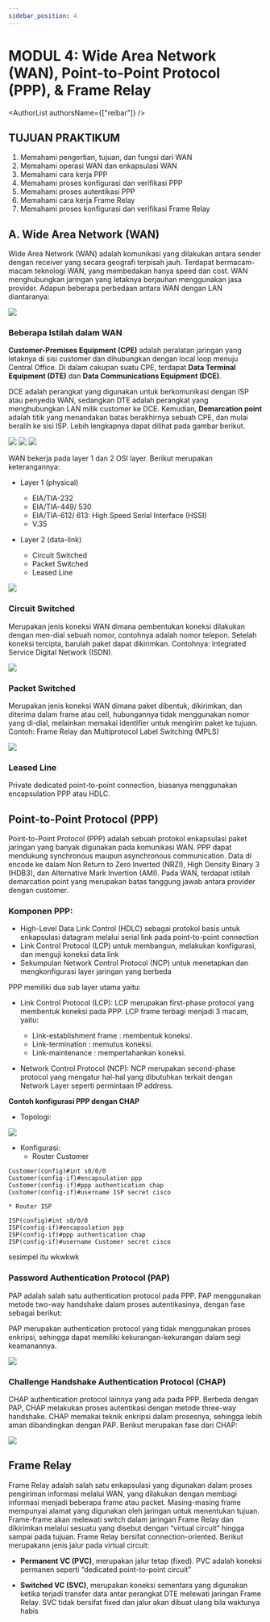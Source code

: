 ```yaml
---
sidebar_position: 4
---
```


# MODUL 4: Wide Area Network (WAN), Point-to-Point Protocol (PPP), & Frame Relay


<AuthorList authorsName={["reibar"]} />

## TUJUAN PRAKTIKUM 

1. Memahami pengertian, tujuan, dan fungsi dari WAN
2. Memahami operasi WAN dan enkapsulasi WAN
3. Memahami cara kerja PPP
4. Memahami proses konfigurasi dan verifikasi PPP
5. Memahami proses autentikasi PPP
6. Memahami cara kerja Frame Relay
7. Memahami proses konfigurasi dan verifikasi Frame Relay

## A. Wide Area Network (WAN)

Wide Area Network (WAN) adalah komunikasi yang dilakukan antara sender 
dengan receiver yang secara geografi terpisah jauh. Terdapat bermacam-macam 
teknologi WAN, yang membedakan hanya speed dan cost. WAN menghubungkan jaringan 
yang letaknya berjauhan menggunakan jasa provider. Adapun beberapa perbedaan antara WAN dengan LAN diantaranya:

<img src={WANvsLAN}/>

### Beberapa Istilah dalam WAN

**Customer-Premises Equipment (CPE)** adalah peralatan jaringan yang letaknya di sisi
customer dan dihubungkan dengan local loop menuju Central Office.
Di dalam cakupan suatu CPE, terdapat **Data Terminal Equipment (DTE)** dan **Data Communications Equipment (DCE)**.

DCE adalah perangkat yang digunakan untuk berkomunikasi dengan ISP atau penyedia WAN, 
sedangkan DTE adalah perangkat yang menghubungkan LAN milik customer ke DCE.
Kemudian, **Demarcation point** adalah titik yang menandakan batas berakhirnya sebuah CPE, 
dan mulai beralih ke sisi ISP. Lebih lengkapnya dapat dilihat pada gambar berikut.

<img src={WANequipment}/>

<img src={equipment1}/>

<img src={equipment2}/>

WAN bekerja pada layer 1 dan 2 OSI layer. Berikut merupakan keterangannya:

* Layer 1 (physical)
    * EIA/TIA-232
    * EIA/TIA-449/ 530
    * EIA/TIA-612/ 613: High Speed Serial Interface (HSSI)
    * V.35    

* Layer 2 (data-link)
    * Circuit Switched
    * Packet Switched
    * Leased Line

<img src={OSImodel}/>    

### Circuit Switched

Merupakan jenis koneksi WAN dimana pembentukan koneksi dilakukan dengan men-dial 
sebuah nomor, contohnya adalah nomor telepon. Setelah koneksi tercipta, barulah 
paket dapat dikirimkan. 
Contohnya: Integrated Service Digital Network (ISDN).

<img src={CircuitSwitched}/>

### Packet Switched

Merupakan jenis koneksi WAN dimana paket dibentuk, dikirimkan, dan diterima 
dalam frame atau cell, hubungannya tidak menggunakan nomor yang di-dial, melainkan 
memakai identifier untuk mengirim paket ke tujuan.
Contoh: Frame Relay dan Multiprotocol Label Switching (MPLS)

<img src={PacketSwitched}/>

### Leased Line

Private dedicated point-to-point connection, biasanya menggunakan encapsulation PPP atau HDLC.

## Point-to-Point Protocol (PPP)

Point-to-Point Protocol (PPP) adalah sebuah protokol enkapsulasi paket jaringan yang
banyak digunakan pada komunikasi WAN. PPP dapat mendukung synchronous maupun
asynchronous communication. Data di encode ke dalam Non Return to Zero Inverted
(NRZI), High Density Binary 3 (HDB3), dan Alternative Mark Invertion (AMI). Pada WAN,
terdapat istilah demarcation point yang merupakan batas tanggung jawab antara provider
dengan customer.

### Komponen PPP:

*  High-Level Data Link Control (HDLC) sebagai protokol basis untuk enkapsulasi
datagram melalui serial link pada point-to-point connection
*  Link Control Protocol (LCP) untuk membangun, melakukan konfigurasi, dan menguji
koneksi data link
*  Sekumpulan Network Control Protocol (NCP) untuk menetapkan dan mengkonfigurasi
layer jaringan yang berbeda

PPP memiliki dua sub layer utama yaitu:
* Link Control Protocol (LCP):
LCP merupakan first-phase protocol yang membentuk koneksi pada PPP. LCP frame
terbagi menjadi 3 macam, yaitu:
    * Link-establishment frame : membentuk koneksi.
    * Link-termination : memutus koneksi.
    * Link-maintenance : mempertahankan koneksi.

* Network Control Protocol (NCP):
NCP merupakan second-phase protocol yang mengatur hal-hal yang dibutuhkan
terkait dengan Network Layer seperti permintaan IP address.

**Contoh konfigurasi PPP dengan CHAP**
* Topologi:

<img src={PPPtopology}/>

* Konfigurasi:
    * Router Customer
```Cisco
Customer(config)#int s0/0/0
Customer(config-if)#encapsulation ppp
Customer(config-if)#ppp authentication chap
Customer(config-if)#username ISP secret cisco
```

    * Router ISP
```Cisco
ISP(config)#int s0/0/0
ISP(config-if)#encapsulation ppp
ISP(config-if)#ppp authentication chap
ISP(config-if)#username Customer secret cisco
```

sesimpel itu wkwkwk


### Password Authentication Protocol (PAP)

PAP adalah salah satu authentication protocol pada PPP. PAP menggunakan metode
two-way handshake dalam proses autentikasinya, dengan fase sebagai berikut:

PAP merupakan authentication protocol yang tidak menggunakan proses enkripsi, sehingga
dapat memiliki kekurangan-kekurangan dalam segi keamanannya.

<img src={PAP}/>

### Challenge Handshake Authentication Protocol (CHAP)

CHAP authentication protocol lainnya yang ada pada PPP. Berbeda dengan PAP, CHAP
melakukan proses autentikasi dengan metode three-way handshake. CHAP memakai teknik
enkripsi dalam prosesnya, sehingga lebih aman dibandingkan dengan PAP. Berikut
merupakan fase dari CHAP:

<img src={CHAP}/>


## Frame Relay

Frame Relay adalah salah satu enkapsulasi yang digunakan dalam proses pengiriman
informasi melalui WAN, yang dilakukan dengan membagi informasi menjadi beberapa frame
atau packet. Masing-masing frame mempunyai alamat yang digunakan oleh jaringan untuk
menentukan tujuan. Frame-frame akan melewati switch dalam jaringan Frame Relay dan
dikirimkan melalui sesuatu yang disebut dengan “virtual circuit” hingga sampai pada tujuan.
Frame Relay bersifat connection-oriented. Berikut merupakann jenis jalur pada virtual circuit:

* **Permanent VC (PVC)**, merupakan jalur tetap (fixed). PVC adalah koneksi permanen
seperti “dedicated point-to-point circuit”

* **Switched VC (SVC)**, merupakan koneksi sementara yang digunakan ketika terjadi
transfer data antar perangkat DTE melewati jaringan Frame Relay. SVC tidak bersifat
fixed dan jalur akan dibuat ulang bila waktunya habis